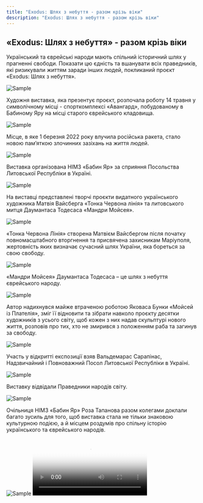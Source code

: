```yaml
---
title: "Exodus: Шлях з небуття - разом крізь віки"
description: "Exodus: Шлях з небуття - разом крізь віки"
---
```


## «Exodus: Шлях з небуття» - разом крізь віки

Український та єврейські народи мають спільний історичний шлях у прагненні свободи. Показати цю єдність та вшанувати всіх праведників, які ризикували життям заради інших людей, покликаний проєкт «Exodus: Шлях з небуття». 

<Image src="/assets/events/exodus/01.webp" alt="Sample" />

Художня виставка, яка презентує проєкт, розпочала роботу 14 травня у символічному місці - спорткомплексі «Авангард», побудованому в Бабиному Яру на місці старого єврейського кладовища. 

<Image src="/assets/events/exodus/02.webp" alt="Sample" />

Місце, в яке 1 березня 2022 року влучила російська ракета, стало новою пам’яткою злочинних зазіхань на життя людей.

<Image src="/assets/events/exodus/03.webp" alt="Sample" />

Виставка організована НІМЗ «Бабин Яр» за сприяння Посольства Литовської Республіки в Україні.

<Image src="/assets/events/exodus/04.webp" alt="Sample" />

На виставці представлені творчі проєкти видатного українського художника Матвія Вайсберга «Тонка Червона лінія» та литовського митця Даумантаса Тодесаса «Мандри Мойсея».

<Image src="/assets/events/exodus/05.webp" alt="Sample" />

«Тонка Червона Лінія» створена Матвієм Вайсбергом після початку повномасштабного вторгнення та присвячена захисникам Маріуполя, жертовність яких визначає сучасний шлях України, яка бореться за свою свободу. 

<Image src="/assets/events/exodus/06.webp" alt="Sample" />

«Мандри Мойсея» Даумантаса Тодесаса – це шлях з небуття єврейського народу.

<Image src="/assets/events/exodus/07.webp" alt="Sample" />

Автор надихнувся майже втраченою роботою Яковаса Бунки «Мойсей із Плателія», зміг її відновити та зібрати навколо проєкту десятки художників з усього світу, щоб кожен з них надав скульптурі нового життя, розповів про тих, хто не змирився з положенням раба та загинув за свободу. 

<Image src="/assets/events/exodus/08.webp" alt="Sample" />

Участь у відкритті експозиції взяв Вальдемарас Сарапінас, Надзвичайний і Повноважний Посол Литовської Республіки в Україні.

<Image src="/assets/events/exodus/09.webp" alt="Sample" />

Виставку відвідали Праведники народів світу.

<Image src="/assets/events/exodus/10.webp" alt="Sample" />

Очільниця НІМЗ «Бабин Яр» Роза Тапанова разом колегами доклали багато зусиль для того, щоб виставка стала не тільки знаковою культурною подією, а й місцем роздумів про спільну історію українського та єврейського народів.

<Image src="/assets/events/exodus/11.webp" alt="Sample" />

<Video src="/assets/events/exodus/01.mp4" poster="/assets/events/exodus/poster.webp" />
